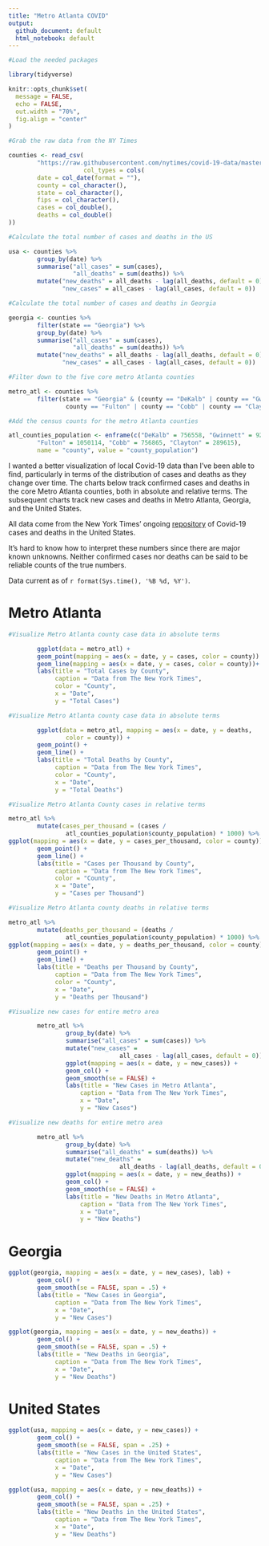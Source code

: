 ```yaml
---
title: "Metro Atlanta COVID"
output:
  github_document: default
  html_notebook: default
---
```


```r

#Load the needed packages

library(tidyverse)

knitr::opts_chunk$set(
  message = FALSE,
  echo = FALSE,
  out.width = "70%",
  fig.align = "center"
)

#Grab the raw data from the NY Times

counties <- read_csv(
        "https://raw.githubusercontent.com/nytimes/covid-19-data/master/us-counties.csv", 
                     col_types = cols(
        date = col_date(format = ""),
        county = col_character(),
        state = col_character(),
        fips = col_character(),
        cases = col_double(),
        deaths = col_double()
))

#Calculate the total number of cases and deaths in the US

usa <- counties %>%
        group_by(date) %>%
        summarise("all_cases" = sum(cases),
                  "all_deaths" = sum(deaths)) %>%
        mutate("new_deaths" = all_deaths - lag(all_deaths, default = 0),
               "new_cases" = all_cases - lag(all_cases, default = 0))

#Calculate the total number of cases and deaths in Georgia

georgia <- counties %>%
        filter(state == "Georgia") %>%
        group_by(date) %>%
        summarise("all_cases" = sum(cases),
                  "all_deaths" = sum(deaths)) %>%
        mutate("new_deaths" = all_deaths - lag(all_deaths, default = 0),
               "new_cases" = all_cases - lag(all_cases, default = 0))

#Filter down to the five core metro Atlanta counties

metro_atl <- counties %>%
        filter(state == "Georgia" & (county == "DeKalb" | county == "Gwinnett" | 
                county == "Fulton" | county == "Cobb" | county == "Clayton"))

#Add the census counts for the metro Atlanta counties

atl_counties_population <- enframe(c("DeKalb" = 756558, "Gwinnett" = 927781, 
        "Fulton" = 1050114, "Cobb" = 756865, "Clayton" = 289615), 
        name = "county", value = "county_population")
```

I wanted a better visualization of local Covid-19 data than I've been able to 
find, particularly in terms of the distribution of cases and deaths
as they change over time. The charts below track confirmed cases and deaths in 
the core Metro Atlanta counties, both in absolute and relative terms. The 
subsequent charts track new cases and deaths in Metro Atlanta, Georgia, and the 
United States.

All data come from the New York Times' ongoing [repository](https://github.com/nytimes/covid-19-data) 
of Covid-19 cases and deaths in the United States.

It's hard to know how to interpret these numbers since there are major known
unknowns. Neither confirmed cases nor deaths can be said to be reliable counts
of the true numbers.

Data current as of `r format(Sys.time(), '%B %d, %Y')`.

# Metro Atlanta

```r

#Visualize Metro Atlanta county case data in absolute terms

        ggplot(data = metro_atl) +
        geom_point(mapping = aes(x = date, y = cases, color = county)) +
        geom_line(mapping = aes(x = date, y = cases, color = county))+
        labs(title = "Total Cases by County",
             caption = "Data from The New York Times",
             color = "County",
             x = "Date",
             y = "Total Cases")
```


```r

#Visualize Metro Atlanta county case data in absolute terms

        ggplot(data = metro_atl, mapping = aes(x = date, y = deaths, 
                color = county)) +
        geom_point() +
        geom_line() +
        labs(title = "Total Deaths by County",
             caption = "Data from The New York Times",
             color = "County",
             x = "Date",
             y = "Total Deaths")
```


```r

#Visualize Metro Atlanta County cases in relative terms

metro_atl %>%
        mutate(cases_per_thousand = (cases / 
                atl_counties_population$county_population) * 1000) %>%
ggplot(mapping = aes(x = date, y = cases_per_thousand, color = county)) +
        geom_point() +
        geom_line() +
        labs(title = "Cases per Thousand by County",
             caption = "Data from The New York Times",
             color = "County",
             x = "Date",
             y = "Cases per Thousand")
```

```r

#Visualize Metro Atlanta county deaths in relative terms

metro_atl %>%
        mutate(deaths_per_thousand = (deaths / 
                atl_counties_population$county_population) * 1000) %>%
ggplot(mapping = aes(x = date, y = deaths_per_thousand, color = county)) +
        geom_point() +
        geom_line() +
        labs(title = "Deaths per Thousand by County",
             caption = "Data from The New York Times",
             color = "County",
             x = "Date",
             y = "Deaths per Thousand")

```

```r

#Visualize new cases for entire metro area

        metro_atl %>%
                group_by(date) %>%
                summarise("all_cases" = sum(cases)) %>%
                mutate("new_cases" = 
                               all_cases - lag(all_cases, default = 0)) %>%
                ggplot(mapping = aes(x = date, y = new_cases)) +
                geom_col() +
                geom_smooth(se = FALSE) +
                labs(title = "New Cases in Metro Atlanta",
                    caption = "Data from The New York Times",
                    x = "Date",
                    y = "New Cases")
```

```r

#Visualize new deaths for entire metro area

        metro_atl %>%
                group_by(date) %>%
                summarise("all_deaths" = sum(deaths)) %>%
                mutate("new_deaths" = 
                               all_deaths - lag(all_deaths, default = 0)) %>%
                ggplot(mapping = aes(x = date, y = new_deaths)) +
                geom_col() +
                geom_smooth(se = FALSE) +
                labs(title = "New Deaths in Metro Atlanta",
                    caption = "Data from The New York Times",
                    x = "Date",
                    y = "New Deaths")
```


# Georgia

```r
ggplot(georgia, mapping = aes(x = date, y = new_cases), lab) +
        geom_col() +
        geom_smooth(se = FALSE, span = .5) +
        labs(title = "New Cases in Georgia",
             caption = "Data from The New York Times",
             x = "Date",
             y = "New Cases")
```

```r
ggplot(georgia, mapping = aes(x = date, y = new_deaths)) +
        geom_col() +
        geom_smooth(se = FALSE, span = .5) +
        labs(title = "New Deaths in Georgia",
             caption = "Data from The New York Times",
             x = "Date",
             y = "New Deaths")
```


# United States

```r
ggplot(usa, mapping = aes(x = date, y = new_cases)) +
        geom_col() +
        geom_smooth(se = FALSE, span = .25) +
        labs(title = "New Cases in the United States",
             caption = "Data from The New York Times",
             x = "Date",
             y = "New Cases")
```

```r
ggplot(usa, mapping = aes(x = date, y = new_deaths)) +
        geom_col() +
        geom_smooth(se = FALSE, span = .25) +
        labs(title = "New Deaths in the United States",
             caption = "Data from The New York Times",
             x = "Date",
             y = "New Deaths")
```

